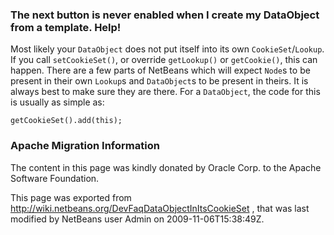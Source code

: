 <!--

    Licensed to the Apache Software Foundation (ASF) under one
    or more contributor license agreements.  See the NOTICE file
    distributed with this work for additional information
    regarding copyright ownership.  The ASF licenses this file
    to you under the Apache License, Version 2.0 (the
    "License"); you may not use this file except in compliance
    with the License.  You may obtain a copy of the License at

      http://www.apache.org/licenses/LICENSE-2.0

    Unless required by applicable law or agreed to in writing,
    software distributed under the License is distributed on an
    "AS IS" BASIS, WITHOUT WARRANTIES OR CONDITIONS OF ANY
    KIND, either express or implied.  See the License for the
    specific language governing permissions and limitations
    under the License.

-->

===The next button is never enabled when I create my DataObject from a template. Help!===

Most likely your <tt>DataObject</tt> does not put itself into its own <tt>CookieSet</tt>/<tt>Lookup</tt>.  If you call <tt>setCookieSet()</tt>, or override <tt>getLookup()</tt> or <tt>getCookie()</tt>, this can happen.  There are a few parts of NetBeans which will expect <tt>Node</tt>s to be present in their own <tt>Lookup</tt>s and <tt>DataObject</tt>s to be present in theirs.  It is always best to make sure they are there.  For a <tt>DataObject</tt>, the code for this is usually as simple as:

<pre>
getCookieSet().add(this);
</pre>

===Apache Migration Information===

The content in this page was kindly donated by Oracle Corp. to the
Apache Software Foundation.

This page was exported from http://wiki.netbeans.org/DevFaqDataObjectInItsCookieSet , 
that was last modified by NetBeans user Admin 
on 2009-11-06T15:38:49Z.


